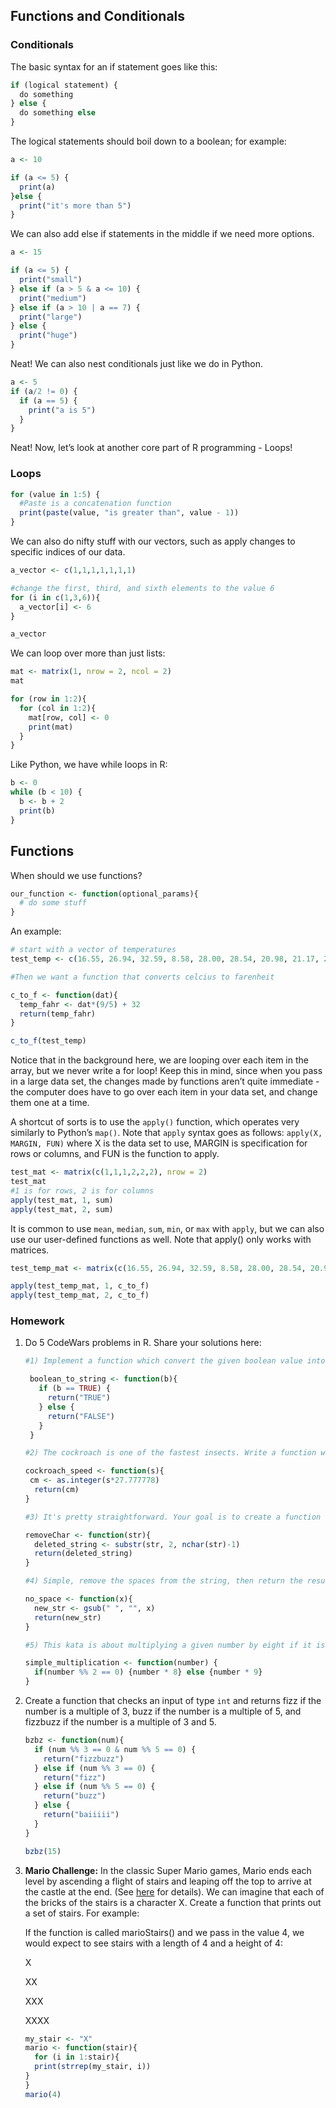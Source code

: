 ## Functions and Conditionals

### Conditionals

The basic syntax for an if statement goes like this:

```{r}
if (logical statement) {
  do something
} else {
  do something else
}
```

The logical statements should boil down to a boolean; for example:

```{r}
a <- 10

if (a <= 5) {
  print(a)
}else {
  print("it's more than 5")
}
```

We can also add else if statements in the middle if we need more options.

```{r}
a <- 15

if (a <= 5) {
  print("small")
} else if (a > 5 & a <= 10) {
  print("medium")
} else if (a > 10 | a == 7) {
  print("large")
} else {
  print("huge")
}
```

Neat! We can also nest conditionals just like we do in Python.

```{r}

a <- 5
if (a/2 != 0) {
  if (a == 5) {
    print("a is 5")
  }
}
```

Neat! Now, let's look at another core part of R programming - Loops!

### Loops

```{r}
for (value in 1:5) {
  #Paste is a concatenation function
  print(paste(value, "is greater than", value - 1))
}
```

We can also do nifty stuff with our vectors, such as apply changes to specific indices of our data.

```{r}
a_vector <- c(1,1,1,1,1,1,1)

#change the first, third, and sixth elements to the value 6
for (i in c(1,3,6)){
  a_vector[i] <- 6
}

a_vector
```

We can loop over more than just lists:

```{r}
mat <- matrix(1, nrow = 2, ncol = 2)
mat

for (row in 1:2){
  for (col in 1:2){
    mat[row, col] <- 0
    print(mat)
  }
}
```

Like Python, we have while loops in R:

```{r}
b <- 0
while (b < 10) {
  b <- b + 2
  print(b)
}
```

## Functions

When should we use functions?

```{r}
our_function <- function(optional_params){
  # do some stuff
}
```

An example:

```{r}
# start with a vector of temperatures
test_temp <- c(16.55, 26.94, 32.59, 8.58, 28.00, 28.54, 20.98, 21.17, 21.05, 18.77)

#Then we want a function that converts celcius to farenheit

c_to_f <- function(dat){
  temp_fahr <- dat*(9/5) + 32
  return(temp_fahr)
}

c_to_f(test_temp)
```

Notice that in the background here, we are looping over each item in the array, but we never write a for loop! Keep this in mind, since when you pass in a large data set, the changes made by functions aren't quite immediate - the computer does have to go over each item in your data set, and change them one at a time.

A shortcut of sorts is to use the `apply()` function, which operates very similarly to Python's `map()`. Note that `apply` syntax goes as follows: `apply(X, MARGIN, FUN)` where X is the data set to use, MARGIN is specification for rows or columns, and FUN is the function to apply.

```{r}
test_mat <- matrix(c(1,1,1,2,2,2), nrow = 2)
test_mat
#1 is for rows, 2 is for columns
apply(test_mat, 1, sum)
apply(test_mat, 2, sum)
```

It is common to use `mean`, `median`, `sum`, `min`, or `max` with `apply`, but we can also use our user-defined functions as well. Note that apply() only works with matrices.

```{r}
test_temp_mat <- matrix(c(16.55, 26.94, 32.59, 8.58, 28.00, 28.54, 20.98, 21.17, 21.05, 18.77), nrow = 2)

apply(test_temp_mat, 1, c_to_f)
apply(test_temp_mat, 2, c_to_f)
```

### Homework

1.  Do 5 CodeWars problems in R. Share your solutions here:

    ```{r}
    #1) Implement a function which convert the given boolean value into its string representation.

     boolean_to_string <- function(b){
       if (b == TRUE) {
         return("TRUE")
       } else {
         return("FALSE")
       }
     }
    ```

    ```{r}
    #2) The cockroach is one of the fastest insects. Write a function which takes its speed in km per hour and returns it in cm per second, rounded down to the integer (= floored).

    cockroach_speed <- function(s){
     cm <- as.integer(s*27.777778)
      return(cm)
    }
    ```

    ```{r}
    #3) It's pretty straightforward. Your goal is to create a function that removes the first and last characters of a string. You're given one parameter, the original string. You don't have to worry with strings with less than two characters.

    removeChar <- function(str){
      deleted_string <- substr(str, 2, nchar(str)-1)
      return(deleted_string)
    }
    ```

    ```{r}
    #4) Simple, remove the spaces from the string, then return the resultant string.

    no_space <- function(x){
      new_str <- gsub(" ", "", x)
      return(new_str)
    }
    ```

    ```{r}
    #5) This kata is about multiplying a given number by eight if it is an even number and by nine otherwise.

    simple_multiplication <- function(number) {
      if(number %% 2 == 0) {number * 8} else {number * 9}
    }
    ```

2.  Create a function that checks an input of type `int` and returns fizz if the number is a multiple of 3, buzz if the number is a multiple of 5, and fizzbuzz if the number is a multiple of 3 and 5.

    ```{r}

    bzbz <- function(num){
      if (num %% 3 == 0 & num %% 5 == 0) {
        return("fizzbuzz")
      } else if (num %% 3 == 0) {
        return("fizz")
      } else if (num %% 5 == 0) {
        return("buzz")
      } else {
        return("baiiiii")
      }
    }

    bzbz(15)
    ```

3.  **Mario Challenge:** In the classic Super Mario games, Mario ends each level by ascending a flight of stairs and leaping off the top to arrive at the castle at the end. (See [here](https://youtu.be/-avspZlbOWU?t=55) for details). We can imagine that each of the bricks of the stairs is a character X. Create a function that prints out a set of stairs. For example:

    If the function is called marioStairs() and we pass in the value 4, we would expect to see stairs with a length of 4 and a height of 4:

    X

    XX

    XXX

    XXXX

    ```{r}
    my_stair <- "X"
    mario <- function(stair){
      for (i in 1:stair){
      print(strrep(my_stair, i))
    }
    }
    mario(4)
    ```
